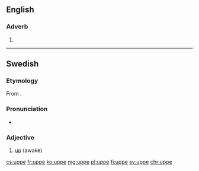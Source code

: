 ==English==

===Adverb===
{{head|en|adverb}}

# {{obsolete spelling of|up|lang=en}}

----

==Swedish==

===Etymology===
From {{etyl|non|sv}} {{term|uppi|lang=non}}.

===Pronunciation===
* {{audio|Sv-uppe.ogg|Audio|lang=sv}}

===Adjective===
{{head|sv|adjective}}

# [[up]] (awake)

{{tbot entry|Swedish|up|2007|November}}

[[cs:uppe]]
[[fr:uppe]]
[[ko:uppe]]
[[mg:uppe]]
[[pl:uppe]]
[[fi:uppe]]
[[sv:uppe]]
[[chr:uppe]]